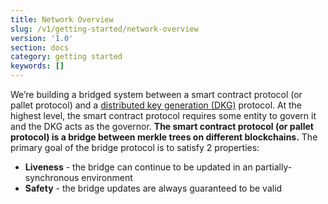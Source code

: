 ```yaml
---
title: Network Overview
slug: /v1/getting-started/network-overview
version: '1.0'
section: docs
category: getting started
keywords: []
---
```


We’re building a bridged system between a smart contract protocol (or pallet protocol) and a [distributed key generation (DKG)](https://en.wikipedia.org/wiki/Distributed_key_generation) protocol. At the highest level, the smart contract protocol requires some entity to govern it and the DKG acts as the governor.
**The smart contract protocol (or pallet protocol) is a bridge between merkle trees on different blockchains.** The primary goal of the bridge protocol is to satisfy 2 properties:

- **Liveness** - the bridge can continue to be updated in an partially-synchronous environment
- **Safety** - the bridge updates are always guaranteed to be valid
